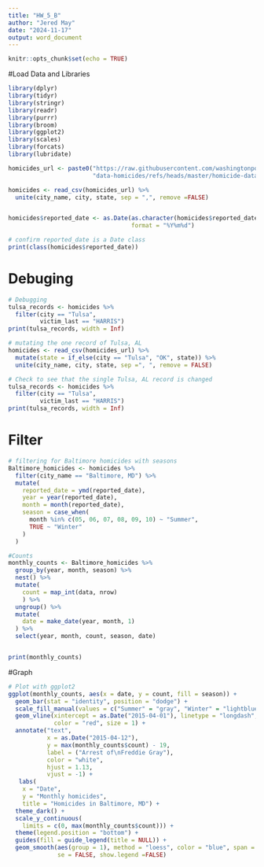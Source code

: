 ```yaml
---
title: "HW_5_B"
author: "Jered May"
date: "2024-11-17"
output: word_document
---
```


```r
knitr::opts_chunk$set(echo = TRUE)
```

#Load Data and Libraries 
```r
library(dplyr)
library(tidyr)
library(stringr)
library(readr)
library(purrr)
library(broom)
library(ggplot2)
library(scales)
library(forcats)
library(lubridate)

homicides_url <- paste0("https://raw.githubusercontent.com/washingtonpost/",
                        "data-homicides/refs/heads/master/homicide-data.csv")

homicides <- read_csv(homicides_url) %>%
  unite(city_name, city, state, sep = ",", remove =FALSE)


homicides$reported_date <- as.Date(as.character(homicides$reported_date),
                                   format = "%Y%m%d")

# confirm reported_date is a Date class
print(class(homicides$reported_date))
```

# Debuging 
```r
# Debugging 
tulsa_records <- homicides %>%
  filter(city == "Tulsa",
         victim_last == "HARRIS")
print(tulsa_records, width = Inf)

# mutating the one record of Tulsa, AL
homicides <- read_csv(homicides_url) %>%
  mutate(state = if_else(city == "Tulsa", "OK", state)) %>%
  unite(city_name, city, state, sep =", ", remove = FALSE)

# Check to see that the single Tulsa, AL record is changed
tulsa_records <- homicides %>%
  filter(city == "Tulsa",
         victim_last == "HARRIS")
print(tulsa_records, width = Inf)

```

# Filter
```r
# filtering for Baltimore homicides with seasons
Baltimore_homicides <- homicides %>%
  filter(city_name == "Baltimore, MD") %>%
  mutate(
    reported_date = ymd(reported_date),
    year = year(reported_date),
    month = month(reported_date),
    season = case_when(
      month %in% c(05, 06, 07, 08, 09, 10) ~ "Summer",
      TRUE ~ "Winter"
    )
  )

#Counts
monthly_counts <- Baltimore_homicides %>%
  group_by(year, month, season) %>%
  nest() %>%
  mutate(
    count = map_int(data, nrow)
    ) %>%
  ungroup() %>%
  mutate(
    date = make_date(year, month, 1)
  ) %>%
  select(year, month, count, season, date)


print(monthly_counts)


```


#Graph
```r
# Plot with ggplot2
ggplot(monthly_counts, aes(x = date, y = count, fill = season)) +
  geom_bar(stat = "identity", position = "dodge") +
  scale_fill_manual(values = c("Summer" = "gray", "Winter" = "lightblue")) +
  geom_vline(xintercept = as.Date("2015-04-01"), linetype = "longdash",
             color = "red", size = 1) +
  annotate("text", 
           x = as.Date("2015-04-12"), 
           y = max(monthly_counts$count) - 19,  
           label = ("Arrest of\nFreddie Gray"), 
           color = "white", 
           hjust = 1.13,
           vjust = -1) +
   labs(
    x = "Date",
    y = "Monthly homicides",
    title = "Homicides in Baltimore, MD") +
  theme_dark() +
  scale_y_continuous(
    limits = c(0, max(monthly_counts$count))) +
  theme(legend.position = "bottom") +
  guides(fill = guide_legend(title = NULL)) +
  geom_smooth(aes(group = 1), method = "loess", color = "blue", span = 0.1,
              se = FALSE, show.legend =FALSE) 
  
```


